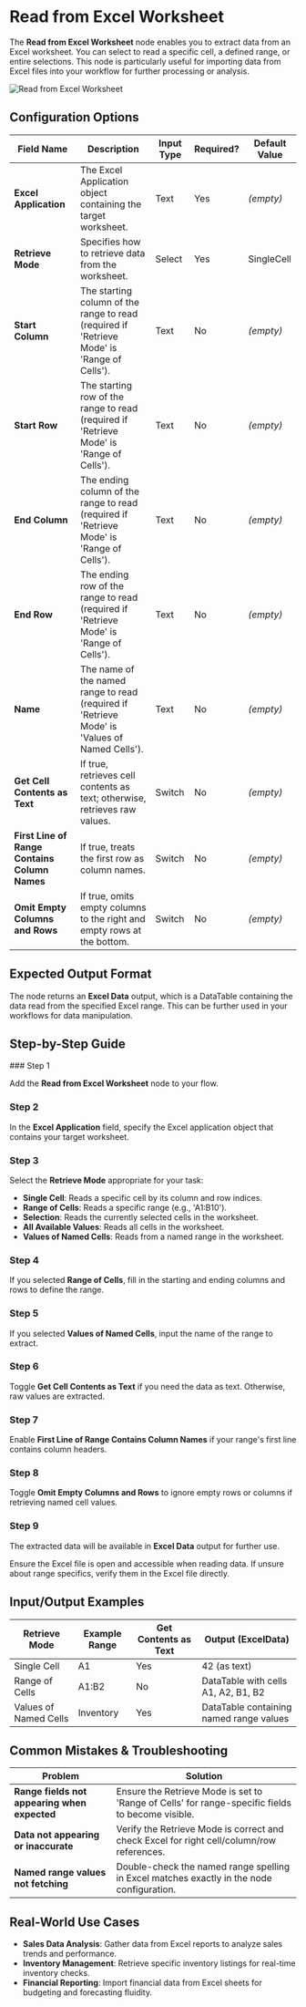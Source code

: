 
# Read from Excel Worksheet

The **Read from Excel Worksheet** node enables you to extract data from an Excel worksheet. You can select to read a specific cell, a defined range, or entire selections. This node is particularly useful for importing data from Excel files into your workflow for further processing or analysis.

![Read from Excel Worksheet](./read-from-excel-worksheet.png)

## Configuration Options

| Field Name                                    | Description                                                                                   | Input Type | Required? | Default Value |
| --------------------------------------------- | --------------------------------------------------------------------------------------------- | ---------- | --------- | ------------- |
| **Excel Application**                         | The Excel Application object containing the target worksheet.                                 | Text       | Yes       | _(empty)_     |
| **Retrieve Mode**                             | Specifies how to retrieve data from the worksheet.                                            | Select     | Yes       | SingleCell    |
| **Start Column**                              | The starting column of the range to read (required if 'Retrieve Mode' is 'Range of Cells').   | Text       | No        | _(empty)_     |
| **Start Row**                                 | The starting row of the range to read (required if 'Retrieve Mode' is 'Range of Cells').      | Text       | No        | _(empty)_     |
| **End Column**                                | The ending column of the range to read (required if 'Retrieve Mode' is 'Range of Cells').     | Text       | No        | _(empty)_     |
| **End Row**                                   | The ending row of the range to read (required if 'Retrieve Mode' is 'Range of Cells').        | Text       | No        | _(empty)_     |
| **Name**                                      | The name of the named range to read (required if 'Retrieve Mode' is 'Values of Named Cells'). | Text       | No        | _(empty)_     |
| **Get Cell Contents as Text**                 | If true, retrieves cell contents as text; otherwise, retrieves raw values.                    | Switch     | No        | _(empty)_     |
| **First Line of Range Contains Column Names** | If true, treats the first row as column names.                                                | Switch     | No        | _(empty)_     |
| **Omit Empty Columns and Rows**               | If true, omits empty columns to the right and empty rows at the bottom.                       | Switch     | No        | _(empty)_     |

## Expected Output Format

The node returns an **Excel Data** output, which is a DataTable containing the data read from the specified Excel range. This can be further used in your workflows for data manipulation.

## Step-by-Step Guide

<Steps>
### Step 1

Add the **Read from Excel Worksheet** node to your flow.

### Step 2

In the **Excel Application** field, specify the Excel application object that contains your target worksheet.

### Step 3

Select the **Retrieve Mode** appropriate for your task:

- **Single Cell**: Reads a specific cell by its column and row indices.
- **Range of Cells**: Reads a specific range (e.g., 'A1:B10').
- **Selection**: Reads the currently selected cells in the worksheet.
- **All Available Values**: Reads all cells in the worksheet.
- **Values of Named Cells**: Reads from a named range in the worksheet.

### Step 4

If you selected **Range of Cells**, fill in the starting and ending columns and rows to define the range.

### Step 5

If you selected **Values of Named Cells**, input the name of the range to extract.

### Step 6

Toggle **Get Cell Contents as Text** if you need the data as text. Otherwise, raw values are extracted.

### Step 7

Enable **First Line of Range Contains Column Names** if your range's first line contains column headers.

### Step 8

Toggle **Omit Empty Columns and Rows** to ignore empty rows or columns if retrieving named cell values.

### Step 9

The extracted data will be available in **Excel Data** output for further use.

</Steps>

<Callout type="info" title="Note">
  Ensure the Excel file is open and accessible when reading data. If unsure
  about range specifics, verify them in the Excel file directly.
</Callout>

## Input/Output Examples

| Retrieve Mode         | Example Range | Get Contents as Text | Output (ExcelData)                      |
| --------------------- | ------------- | -------------------- | --------------------------------------- |
| Single Cell           | A1            | Yes                  | 42 (as text)                            |
| Range of Cells        | A1:B2         | No                   | DataTable with cells A1, A2, B1, B2     |
| Values of Named Cells | Inventory     | Yes                  | DataTable containing named range values |

## Common Mistakes & Troubleshooting

| Problem                                      | Solution                                                                                         |
| -------------------------------------------- | ------------------------------------------------------------------------------------------------ |
| **Range fields not appearing when expected** | Ensure the Retrieve Mode is set to 'Range of Cells' for range-specific fields to become visible. |
| **Data not appearing or inaccurate**         | Verify the Retrieve Mode is correct and check Excel for right cell/column/row references.        |
| **Named range values not fetching**          | Double-check the named range spelling in Excel matches exactly in the node configuration.        |

## Real-World Use Cases

- **Sales Data Analysis**: Gather data from Excel reports to analyze sales trends and performance.
- **Inventory Management**: Retrieve specific inventory listings for real-time inventory checks.
- **Financial Reporting**: Import financial data from Excel sheets for budgeting and forecasting fluidity.
